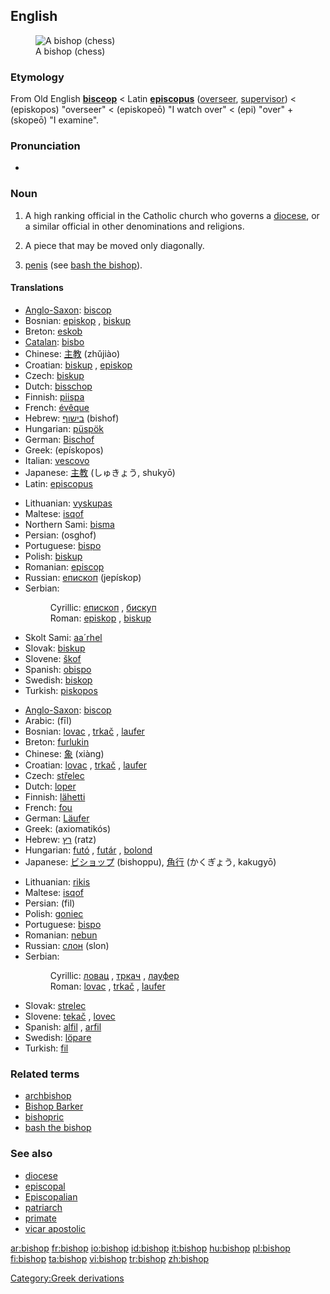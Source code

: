 {{wikipedia|Bishop}}
==English==
[[Image:Chess bishop 0970.jpg|thumb|A bishop (chess)]]

===Etymology===
From Old English '''[[bisceop]]''' < Latin '''[[episcopus]]''' ([[overseer]], [[supervisor]]) < {{AGr.}} '''{{polytonic|[[ἐπίσκοπος]]}}''' (episkopos) "overseer" < '''{{polytonic|[[ἐπισκοπέω]]}}''' (episkopeō) "I watch over" < '''{{polytonic|[[ἐπί]]}}''' (epi) "over" + '''{{polytonic|[[σκοπέω]]}}''' (skopeō) "I examine".

===Pronunciation===
*{{IPA|/ˈbɪʃəp/}}

===Noun===
{{en-noun}}

# A high ranking official in the Catholic church who governs a [[diocese]], or a similar official in other denominations and religions.
# {{context|Chess}} A piece that may be moved only diagonally.
# {{slang}} [[penis]] (see [[bash the bishop]]).

====Translations====
{{trans-top|church official}}
*[[Anglo-Saxon]]: [[biscop]] {{m}}
*Bosnian: [[episkop]] {{m}}, [[biskup]] {{m}}
*Breton: [[eskob]] {{m}}
*[[Catalan]]: [[bisbo]] {{m}}
*Chinese: [[主教]] (zhǔjiào)
*Croatian: [[biskup]] {{m}}, [[episkop]] {{m}}
*Czech: [[biskup]] {{m}}
*Dutch: [[bisschop]] {{m}}
*Finnish: [[piispa]]
*French: [[évêque]] {{m}}
*Hebrew: [[בישוף]] (bishof) {{m}}
*Hungarian: [[püspök]]
*German: [[Bischof]] {{m}}
*Greek: {{t|el|επίσκοπος|m|}} (epískopos)
*Italian: [[vescovo]] {{m}}
*Japanese: [[主教]] (しゅきょう, shukyō)
*Latin: [[episcopus]] {{m}}
{{trans-mid}}
*Lithuanian: [[vyskupas]] {{m}}
*Maltese: [[isqof]]
*Northern Sami: [[bisma]]
*Persian: {{FAchar|[[اسقف]]}} (osghof)
*Portuguese: [[bispo]] {{m}}
*Polish: [[biskup]] {{m}}
*Romanian: [[episcop]] {{m}}
*Russian: [[епископ]] (jepískop) {{m}}
*Serbian:
*:Cyrillic: [[епископ]] {{m}}, [[бискуп]] {{m}}
*:Roman: [[episkop]] {{m}}, [[biskup]] {{m}}
*Skolt Sami: [[aa´rhel]]
*Slovak: [[biskup]] {{m}}
*Slovene: [[škof]] {{m}}
*Spanish: [[obispo]] {{m}}
*Swedish: [[biskop]] {{c}}
*Turkish: [[piskopos]]
{{trans-bottom}}

{{trans-top|chess piece}}
*[[Anglo-Saxon]]: [[biscop]] {{m}}
*Arabic: {{ARchar|[[فيل]]}} (fīl) {{m}}
*Bosnian: [[lovac]] {{m}}, [[trkač]] {{m}}, [[laufer]] {{m}}
*Breton: [[furlukin]] {{m}}
*Chinese: [[象]] (xiàng)
*Croatian: [[lovac]] {{m}}, [[trkač]] {{m}}, [[laufer]] {{m}}
*Czech: [[střelec]] {{m}}
*Dutch: [[loper]] {{m}}
*Finnish: [[lähetti]]
*French: [[fou]]
*German: [[Läufer]] {{m}}
*Greek: {{t|el|αξιωματικός|m|}} (axiomatikós)
*Hebrew: [[רץ]] (ratz) {{f}}
*Hungarian: [[futó]] , [[futár]] , [[bolond]]
*Japanese: [[ビショップ]] (bishoppu), [[角行]] (かくぎょう, kakugyō)
{{trans-mid}}
*Lithuanian: [[rikis]] {{m}}
*Maltese: [[isqof]]
*Persian: {{FAchar|[[فیل]]}} (fil)
*Polish: [[goniec]] {{m}}
*Portuguese: [[bispo]] {{m}}
*Romanian: [[nebun]] {{m}}
*Russian: [[слон]] (slon) {{m}}
*Serbian:
*:Cyrillic: [[ловац]] {{m}}, [[тркач]] {{m}}, [[лауфер]] {{m}}
*:Roman: [[lovac]] {{m}}, [[trkač]] {{m}}, [[laufer]] {{m}}
*Slovak: [[strelec]] {{m}}
*Slovene: [[tekač]] {{m}}, [[lovec]] {{m}}
*Spanish: [[alfil]] {{m}}, [[arfil]] {{m}}
*Swedish: [[löpare]] {{c}}
*Turkish: [[fil]]
{{trans-bottom}}

===Related terms===
*[[archbishop]]
*[[Bishop Barker]]
*[[bishopric]]
*[[bash the bishop]]

===See also===
*[[diocese]]
*[[episcopal]]
*[[Episcopalian]]
*[[patriarch]]
*[[primate]]
*[[vicar apostolic]]

[[Category:Greek derivations]]

[[ar:bishop]]
[[fr:bishop]]
[[io:bishop]]
[[id:bishop]]
[[it:bishop]]
[[hu:bishop]]
[[pl:bishop]]
[[fi:bishop]]
[[ta:bishop]]
[[vi:bishop]]
[[tr:bishop]]
[[zh:bishop]]